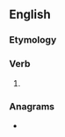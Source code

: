 {{also|démonisé|démonise}}
==English==

===Etymology===
{{suffix|en|demon|ise}}

===Verb===
{{en-verb|demonis}}

# {{standard spelling of|from=non-Oxford British spelling|demonize|lang=en}}

===Anagrams===
* {{anagrams|en|DeSimone|Desimone}}